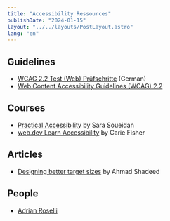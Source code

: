```yaml
---
title: "Accessibility Ressources"
publishDate: "2024-01-15"
layout: "../../layouts/PostLayout.astro"
lang: "en"
---
```


## Guidelines

- [WCAG 2.2 Test (Web)
  Prüfschritte](https://ergebnis.bitvtest.de/pruefverfahren/wcag-22-web) (German)
- [Web Content Accessibility Guidelines (WCAG) 2.2](https://www.w3.org/TR/WCAG22/)

## Courses

- [Practical Accessibility](https://practical-accessibility.today/) by Sara Soueidan
- [web.dev Learn Accessibility](https://web.dev/learn/accessibility) by Carie Fisher

## Articles

- [Designing better target sizes](https://ishadeed.com/article/target-size) by Ahmad Shadeed

## People

- [Adrian Roselli](https://adrianroselli.com)
